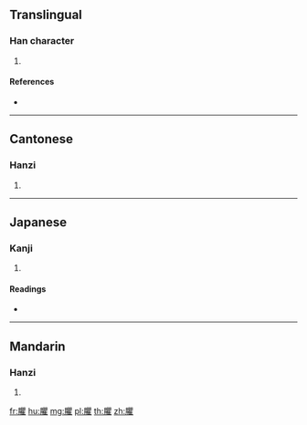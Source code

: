 {{character info/new}}
==Translingual==

===Han character===
{{Han char|rn=130|rad=肉|as=18|sn=22|four=76214|canj=BBUG}}

# {{defn|Han|sort=肉18}}

====References====
* {{Han ref|kx=0998.270|dkj=30044|dj=1449.220|hdz=32127.100|uh=81DE|ud=33246|bh=F745|bd=63301}}

----

==Cantonese==

===Hanzi===
{{yue-hanzi|jyut=|y=keui4}}

# {{defn|lang=yue|sort=肉18}}

----

==Japanese==

===Kanji===
{{ja-kanji|grade=|rs=肉18}}

# {{defn|lang=ja|sort=肉18}}

====Readings====
* {{ja-readings|on=[[く]] (ku), [[ぐ]] (gu)|kun=[[やせる]] (yaseru)|nanori=}}

----

==Mandarin==

===Hanzi===
{{cmn-hanzi|pin=[[qú]] ([[qu2]])|wg=ch'ü<sup>2</sup>}}

# {{defn|lang=cmn|sort=肉18}}

[[fr:臞]]
[[hu:臞]]
[[mg:臞]]
[[pl:臞]]
[[th:臞]]
[[zh:臞]]